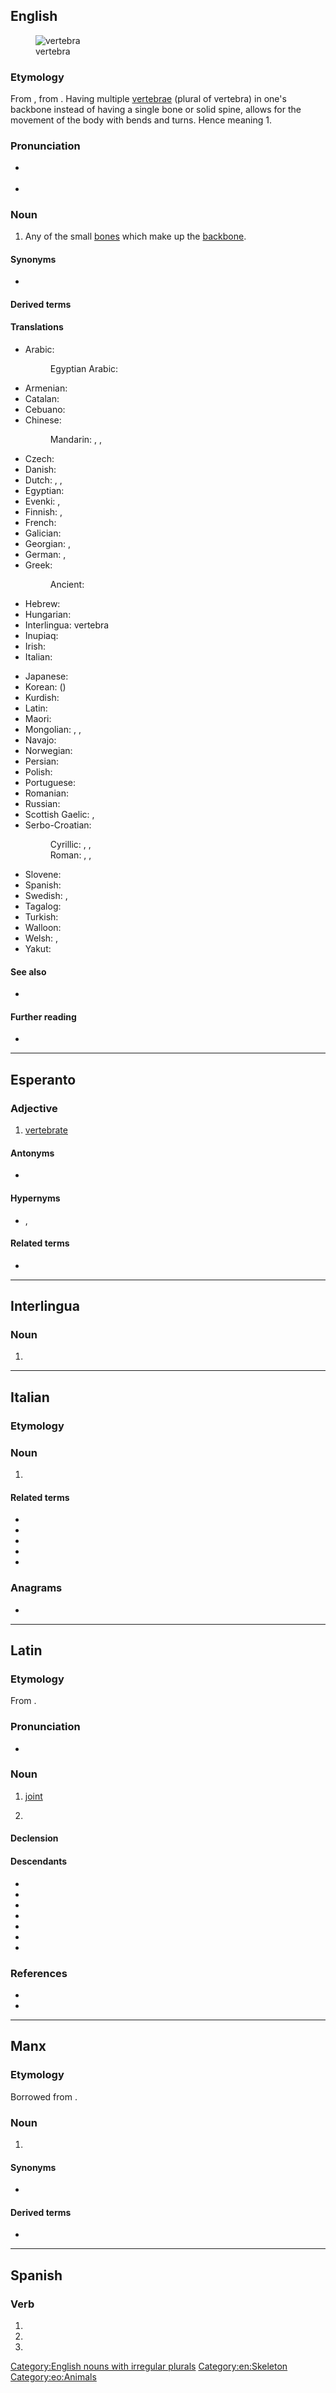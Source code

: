 {{also|vértebra|vertebrá|vèrtebra}}
==English==
[[Image:Gray93.png|thumb|vertebra]]

===Etymology===
{{PIE root|en|wert}}
From {{etyl|la|en}} {{m|la|vertebra||joint}}, from {{m|la|vertere||to turn}}. Having multiple [[vertebrae]] (plural of vertebra) in one's backbone instead of having a single bone or solid spine, allows for the movement of the body with bends and turns. Hence meaning 1.

===Pronunciation===
* {{a|UK}} {{IPA|en|/ˈvɜːtɪbɹə/}}
* {{audio|en|en-us-vertebra.ogg|Audio (US)}}

===Noun===
{{en-noun|vertebræ|vertebrae|s}}

# Any of the small [[bone]]s which make up the [[backbone]].

====Synonyms====
* {{l|en|spondyle}} {{qualifier|rare}}

====Derived terms====
{{der3|en|intervertebral
|intervertebrally
|vertebral
|vertebrally
|vertebrate
|cervical vertebra
|coccygeal vertebra
|lumbar vertebra
|sacral vertebra
|thoracic vertebra
}}

====Translations====
{{trans-top|any of the small bones which make up the backbone}}
* Arabic: {{t|ar|فَقَرَة|f}}
*: Egyptian Arabic: {{t|arz|فقرة|f|tr=faqara}}
* Armenian: {{t+|hy|ող}}
* Catalan: {{t|ca|vèrtebra|f}}
* Cebuano: {{t|ceb|dugokan}}
* Chinese:
*: Mandarin: {{t+|cmn|椎骨|tr=zhuīgǔ}}, {{t+|cmn|脊椎|tr=jǐzhuī}}, {{t+|cmn|脊椎骨|tr=jǐzhuīgǔ}}
* Czech: {{t+|cs|obratel|m}}
* Danish: {{t+|da|ryghvirvel|c}}
* Dutch: {{t+|nl|wervel|m}}, {{t+|nl|rugwervel|m}}, {{t|nl|ruggengraatswervel|m}}
* Egyptian: {{t-egy|ṯz|h=Tz:Z1}}
* Evenki: {{t|evn|сигдэ}}, {{t|evn|нугды̄}}
* Finnish: {{t+|fi|nikama}}, {{t+|fi|selkänikama}}
* French: {{t+|fr|vertèbre|m}}
* Galician: {{t+|gl|vértebra|f}}
* Georgian: {{t|ka|მალა}}, {{t|ka|ხერხემალი}}
* German: {{t+|de|Wirbel|m}}, {{t|de|Wirbelknochen|m}}
* Greek: {{t+|el|σπόνδυλος|m}}
*: Ancient: {{t|grc|σφόνδυλος|m}}
* Hebrew: {{t+|he|חוליה|f|tr=ẖulyá|alt=חֻלְיָה}}
* Hungarian: {{t+|hu|csigolya}}
* Interlingua: vertebra
* Inupiaq: {{t|ik|ikik}}
* Irish: {{t|ga|veirteabra|f}}
* Italian: {{t+|it|vertebra|f}}
{{trans-mid}}
* Japanese: {{t+|ja|椎骨|tr=ついこつ, tsuikotsu}}
* Korean: {{t+|ko|척추}} ({{t+|ko|脊椎}})
* Kurdish: {{t+|ku|birrbirre|m}}
* Latin: {{t|la|vertebra|f}}
* Maori: {{t|mi|tangai}}
* Mongolian: {{t+|mn|нугалам}}, {{t|mn|нурууны үе }}, {{t+|mn|нугалмай}}
* Navajo: {{t|nv|íígháán}}
* Norwegian: {{t|no|ryggvirvel|m}}
* Persian: {{t+|fa|مهره|tr=mohre}}
* Polish: {{t+|pl|kręg|m-in}}
* Portuguese: {{t+|pt|vértebra|f}}
* Romanian: {{t+|ro|vertebră|f}}
* Russian: {{t+|ru|позвоно́к|m}}
* Scottish Gaelic: {{t|gd|cnàimh an droma|m}}, {{t|gd|dromaltach|m}}
* Serbo-Croatian:
*: Cyrillic: {{t|sh|пршљен|m}}, {{t|sh|кра́љежак|m}}, {{t|sh|кра́љешак|m}}
*: Roman: {{t+|sh|pršljen|m}}, {{t+|sh|králježak|m}}, {{t+|sh|králješak|m}}
* Slovene: {{t+|sl|vretence|n}}
* Spanish: {{t+|es|vértebra|f}}
* Swedish: {{t+|sv|ryggkota|c}}, {{t+|sv|kota|c}}
* Tagalog: {{t|tl|gulugod}}
* Turkish: {{t+|tr|omur}}
* Walloon: {{t+|wa|cronzoxh|m}}
* Welsh: {{t|cy|cefngymal|m}}, {{t|cy|fertebra|m}}
* Yakut: {{t|sah|тоноҕос}}
{{trans-bottom}}

====See also====
* {{l|en|coccyx}}

====Further reading====
* {{pedialite}}

[[Category:English nouns with irregular plurals]]
[[Category:en:Skeleton]]

----

==Esperanto==

===Adjective===
{{eo-head}}

# [[vertebrate]]

====Antonyms====
* {{l|eo|malvertebra|gloss=invertebrate}}

====Hypernyms====
* {{l|eo|ĥordohava}}, {{l|eo|ĥordula|gloss=[[chordate]]}}

====Related terms====
* {{l|eo|vertebro|gloss=a vertebrate}}

[[Category:eo:Animals]]

----

==Interlingua==

===Noun===
{{ia-noun}}

# {{l|en|vertebra}}

----

==Italian==
{{wikipedia|lang=it}}

===Etymology===
{{etyl|la|it}}

===Noun===
{{it-noun|f}}

# {{lb|it|skeleton}} {{l|en|vertebra}}

====Related terms====
* {{l|it|vertebra cervicale}}
* {{l|it|vertebrale}}
* {{l|it|vertebra lombare}}
* {{l|it|vertebrato}}
* {{l|it|vertebra toracica}}

===Anagrams===
* {{l|it|tra breve}}

----

==Latin==
{{wikipedia|lang=la}}

===Etymology===
From {{suffix|la|verto|bra|gloss1=to turn|alt1=vert(ō)}}.

===Pronunciation===
* {{la-IPA|vertebra}}

===Noun===
{{la-noun|vertebra<1>}}

# [[joint]]
# {{label|la|anatomy}} {{l|en|vertebra}}

====Declension====
{{la-ndecl|vertebra<1>}}

====Descendants====
* {{desc|en|vertebra}}
* {{desc|fr|vertèbre}}
* {{desc|gl|vértebra}}
* {{desc|ga|veirteabra}}
* {{desc|it|vertebra}}
* {{desc|pt|vértebra}}
* {{desc|es|vértebra}}

===References===
* {{R:L&S}}
* {{R:Gaffiot}}

----

==Manx==

===Etymology===
Borrowed from {{bor|gv|la|vertebra}}.

===Noun===
{{gv-noun|f|vertebraghyn|vertebra}}

# {{lb|gv|anatomy}} {{l|en|vertebra}}

====Synonyms====
* {{l|gv|junt craue-drommey}}

====Derived terms====
* {{l|gv|vertebragh|gloss=vertebrate, vertebral}}

----

==Spanish==

===Verb===
{{head|es|verb form}}

# {{es-verb form of|mood=ind|tense=pres|num=s|pers=2|formal=y|ending=ar|vertebrar}}
# {{es-verb form of|mood=ind|tense=pres|num=s|pers=3|ending=ar|vertebrar}}
# {{es-verb form of|mood=imp|num=s|pers=2|formal=n|sense=+|ending=ar|vertebrar}}